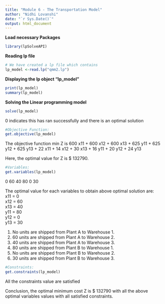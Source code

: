 ```yaml
---
title: "Module 6 - The Transportation Model"
author: "Nidhi Lovanshi"
date: "`r Sys.Date()`"
output: html_document
---
```

  **Load necessary Packages**
  
```r
library(lpSolveAPI)

```

**Reading lp file**
  
```r
# We have created a lp file which contains
lp_model <-read.lp("qmm2.lp")
```

**Displaying the lp object "lp_model"**
```r
print(lp_model)
summary(lp_model)
```

**Solving the Linear programming model**
```r
solve(lp_model)
```


0 indicates this has ran successfully and there is an optimal solution 


```r
#Objective Function:
get.objective(lp_model)
```

The objective function min Z is 600 x11 + 600 x12 + 600 x13 + 625 y11 + 625 y12 + 625 y13 + 22 x11 + 14 x12 + 30 x13 + 16 y11 + 20 y12 + 24 y13

Here, the optimal value for Z is $ 132790.


```r
#Variables:
get.variables(lp_model)
```
 0 60 40 80  0 30

The optimal value for each variables to obtain above optimal solution are:  
x11 = 0   
x12 = 60    
x13 = 40   
y11 = 80    
y12 = 0    
y13 = 30   

1) No units are shipped from Plant A to Warehouse 1.
2) 60 units are shipped from Plant A to Warehouse 2.
3) 40 units are shipped from Plant A to Warehouse 3.
4) 80 units are shipped from Plant B to Warehouse 1.
5) No units are shipped from Plant B to Warehouse 2.
6) 30 units are shipped from Plant B to Warehouse 3. 

```r
#Constraints:
get.constraints(lp_model)
```

All the constraints value are satisfied 



Conclusion, the optimal minimum cost Z is $ 132790 with all the above optimal variables values with all satisfied constraints. 

